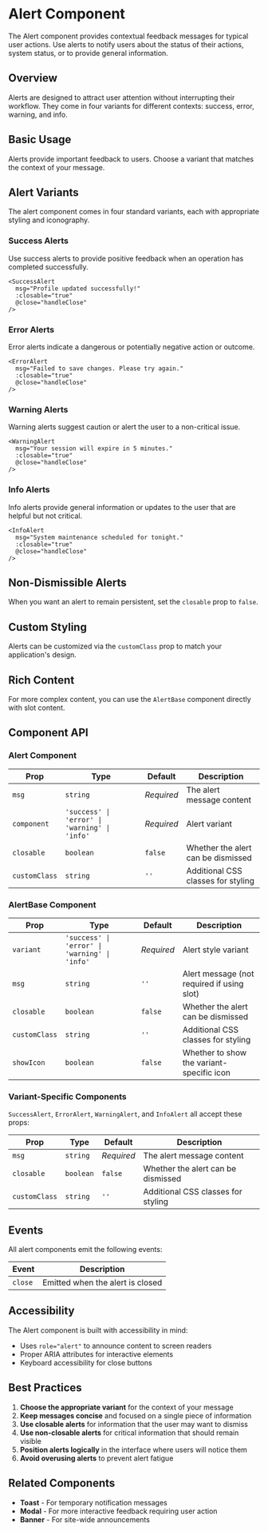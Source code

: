 # Alert Component

The Alert component provides contextual feedback messages for typical user actions. Use alerts to notify users about the status of their actions, system status, or to provide general information.

## Overview

Alerts are designed to attract user attention without interrupting their workflow. They come in four variants for different contexts: success, error, warning, and info.

## Basic Usage

Alerts provide important feedback to users. Choose a variant that matches the context of your message.

## Alert Variants

The alert component comes in four standard variants, each with appropriate styling and iconography.

### Success Alerts

Use success alerts to provide positive feedback when an operation has completed successfully.

```vue
<SuccessAlert
  msg="Profile updated successfully!"
  :closable="true"
  @close="handleClose"
/>
```

### Error Alerts

Error alerts indicate a dangerous or potentially negative action or outcome.

```vue
<ErrorAlert
  msg="Failed to save changes. Please try again."
  :closable="true"
  @close="handleClose"
/>
```

### Warning Alerts

Warning alerts suggest caution or alert the user to a non-critical issue.

```vue
<WarningAlert
  msg="Your session will expire in 5 minutes."
  :closable="true"
  @close="handleClose"
/>
```

### Info Alerts

Info alerts provide general information or updates to the user that are helpful but not critical.

```vue
<InfoAlert
  msg="System maintenance scheduled for tonight."
  :closable="true"
  @close="handleClose"
/>
```

## Non-Dismissible Alerts

When you want an alert to remain persistent, set the `closable` prop to `false`.


## Custom Styling

Alerts can be customized via the `customClass` prop to match your application's design.


## Rich Content

For more complex content, you can use the `AlertBase` component directly with slot content.


## Component API

### Alert Component

| Prop | Type | Default | Description |
|------|------|---------|-------------|
| `msg` | `string` | *Required* | The alert message content |
| `component` | `'success' \| 'error' \| 'warning' \| 'info'` | *Required* | Alert variant |
| `closable` | `boolean` | `false` | Whether the alert can be dismissed |
| `customClass` | `string` | `''` | Additional CSS classes for styling |

### AlertBase Component

| Prop | Type | Default | Description |
|------|------|---------|-------------|
| `variant` | `'success' \| 'error' \| 'warning' \| 'info'` | *Required* | Alert style variant |
| `msg` | `string` | `''` | Alert message (not required if using slot) |
| `closable` | `boolean` | `false` | Whether the alert can be dismissed |
| `customClass` | `string` | `''` | Additional CSS classes for styling |
| `showIcon` | `boolean` | `false` | Whether to show the variant-specific icon |

### Variant-Specific Components

`SuccessAlert`, `ErrorAlert`, `WarningAlert`, and `InfoAlert` all accept these props:

| Prop | Type | Default | Description |
|------|------|---------|-------------|
| `msg` | `string` | *Required* | The alert message content |
| `closable` | `boolean` | `false` | Whether the alert can be dismissed |
| `customClass` | `string` | `''` | Additional CSS classes for styling |

## Events

All alert components emit the following events:

| Event | Description |
|-------|-------------|
| `close` | Emitted when the alert is closed |

## Accessibility

The Alert component is built with accessibility in mind:

- Uses `role="alert"` to announce content to screen readers
- Proper ARIA attributes for interactive elements
- Keyboard accessibility for close buttons

## Best Practices

1. **Choose the appropriate variant** for the context of your message
2. **Keep messages concise** and focused on a single piece of information
3. **Use closable alerts** for information that the user may want to dismiss
4. **Use non-closable alerts** for critical information that should remain visible
5. **Position alerts logically** in the interface where users will notice them
6. **Avoid overusing alerts** to prevent alert fatigue

## Related Components

- **Toast** - For temporary notification messages
- **Modal** - For more interactive feedback requiring user action
- **Banner** - For site-wide announcements
